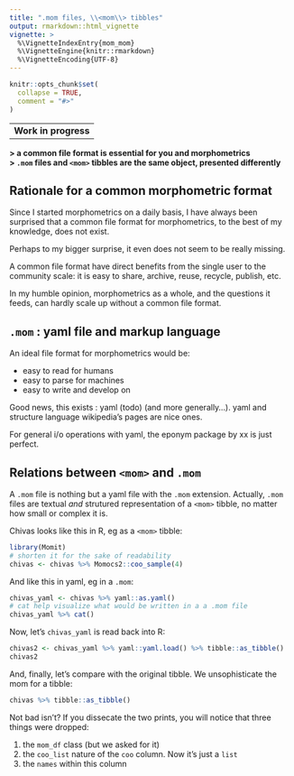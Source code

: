 ```yaml
---
title: ".mom files, \\<mom\\> tibbles"
output: rmarkdown::html_vignette
vignette: >
  %\VignetteIndexEntry{mom_mom}
  %\VignetteEngine{knitr::rmarkdown}
  %\VignetteEncoding{UTF-8}
---
```


```r
knitr::opts_chunk$set(
  collapse = TRUE,    
  comment = "#>"
)
```
-----
**Work in progress**
-----

**
> a common file format is essential for you and morphometrics  
> `.mom` files and `<mom>` tibbles are the same object, presented differently
**

## Rationale for a common morphometric format

Since I started morphometrics on a daily basis, I have always been surprised that a common file format for morphometrics, to the best of my knowledge, does not exist.

Perhaps to my bigger surprise, it even does not seem to be really missing.

A common file format have direct benefits from the single user to the community scale: it is easy to share, archive, reuse, recycle, publish, etc.

In my humble opinion, morphometrics as a whole, and the questions it feeds, can hardly scale up without a common file format.

## `.mom` : yaml file and markup language

An ideal file format for morphometrics would be:

 * easy to read for humans
 * easy to parse for machines
 * easy to write and develop on

Good news, this exists : yaml (todo) (and more generally...). yaml and structure language wikipedia's pages are nice ones. 

For general i/o operations with yaml, the eponym package by xx is just perfect.

## Relations between `<mom>` and `.mom`
A `.mom` file is nothing but a yaml file with the `.mom` extension. Actually, `.mom` files are textual _and_ strutured representation of a `<mom>` tibble, no matter how small or complex it is.

Chivas looks like this in R, eg as a `<mom>` tibble:

```r
library(Momit)
# shorten it for the sake of readability
chivas <- chivas %>% Momocs2::coo_sample(4)
```

And like this in yaml, eg in a `.mom`:

```r
chivas_yaml <- chivas %>% yaml::as.yaml()
# cat help visualize what would be written in a a .mom file
chivas_yaml %>% cat()
```

Now, let's `chivas_yaml` is read back into R:
```r
chivas2 <- chivas_yaml %>% yaml::yaml.load() %>% tibble::as_tibble()
chivas2
```

And, finally, let's compare with the original tibble. We unsophisticate the mom for a tibble:

```r
chivas %>% tibble::as_tibble()
```

Not bad isn't? If you dissecate the two prints, you will notice that three things were dropped: 

1. the `mom_df` class (but we asked for it)
2. the `coo_list` nature of the `coo` column. Now it's just a `list`
3. the `names` within this column
